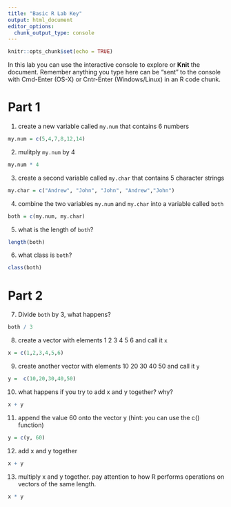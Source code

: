 ```yaml
---
title: "Basic R Lab Key"
output: html_document
editor_options: 
  chunk_output_type: console
---
```


```r
knitr::opts_chunk$set(echo = TRUE)
```



In this lab you can use the interactive console to explore or **Knit** the document. 
Remember anything you type here can be "sent" to the console with Cmd-Enter (OS-X) or Cntr-Enter (Windows/Linux) in an R code chunk.


# Part 1

1. create a new variable called `my.num` that contains 6 numbers
```r
my.num = c(5,4,7,8,12,14)
```

2. mulitply `my.num` by 4
```r
my.num * 4 
```


3. create a second variable called `my.char` that contains 5 character strings
```r
my.char = c("Andrew", "John", "John", "Andrew","John")
```


4. combine the two variables `my.num` and `my.char` into a variable called `both`
```r
both = c(my.num, my.char)
```

5. what is the length of `both`?
```r
length(both)
```


6. what class is `both`?
```r
class(both)
```


# Part 2

7. Divide `both` by 3, what happens?
```r
both / 3
```

8. create a vector with elements 1 2 3 4 5 6 and call it `x`
```r
x = c(1,2,3,4,5,6)
```


9. create another vector with elements 10 20 30 40 50 and call it `y`
```r
y =  c(10,20,30,40,50)
```


10. what happens if you try to add x and y together? why?
```r
x + y
```



11. append the value 60 onto the vector y (hint: you can use the c() function)
```r
y = c(y, 60)
```

12. add x and y together
```r
x + y
```


13. multiply x and y together. pay attention to how R performs operations on vectors of the same length.
```r
x * y
```


